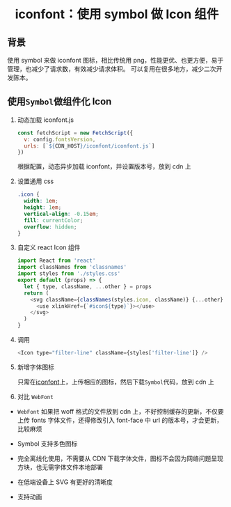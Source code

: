 # <center>iconfont：使用 symbol 做 Icon 组件</center>

## 背景

使用 symbol 来做 iconfont 图标，相比传统用 png，性能更优、也更方便，易于管理，也减少了请求数，有效减少请求体积。
可以复用在很多地方，减少二次开发陈本。

## 使用`Symbol`做组件化 Icon

1. 动态加载 iconfont.js

   ```js
   const fetchScript = new FetchScript({
     v: config.fontsVersion,
     urls: [`${CDN_HOST}/iconfont/iconfont.js`]
   })
   ```

   根据配置，动态异步加载 iconfont，并设置版本号，放到 cdn 上

2. 设置通用 css

   ```css
   .icon {
     width: 1em;
     height: 1em;
     vertical-align: -0.15em;
     fill: currentColor;
     overflow: hidden;
   }
   ```

3. 自定义 react Icon 组件

   ```js
   import React from 'react'
   import classNames from 'classnames'
   import styles from './styles.css'
   export default (props) => {
     let { type, className, ...other } = props
     return (
       <svg className={classNames(styles.icon, className)} {...other} aria-hidden="true">
         <use xlinkHref={`#icon${type}`}></use>
       </svg>
     )
   }
   ```

4. 调用

   ```js
   <Icon type="filter-line" className={styles['filter-line']} />
   ```

5. 新增字体图标

   只需在[iconfont](https://www.iconfont.cn/)上，上传相应的图标，然后下载`Symbol`代码，放到 cdn 上

6. 对比 `WebFont`

- `WebFont` 如果把 woff 格式的文件放到 cdn 上，不好控制缓存的更新，不仅要上传 fonts 字体文件，还得修改引入 font-face 中 url 的版本号，才会更新，比较麻烦

- Symbol 支持多色图标

- 完全离线化使用，不需要从 CDN 下载字体文件，图标不会因为网络问题呈现方块，也无需字体文件本地部署

- 在低端设备上 SVG 有更好的清晰度

- 支持动画
